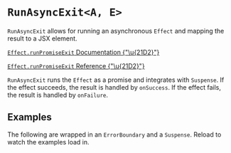 

<Meta of={RunAsyncExitStories} />

# `RunAsyncExit<A, E>`

`RunAsyncExit` allows for running an asynchronous `Effect` and mapping the result to a JSX element.

[`Effect.runPromiseExit` Documentation {"\u{21D2}"}](https://effect.website/docs/getting-started/running-effects/#runpromiseexit)

[`Effect.runPromiseExit` Reference {"\u{21D2}"}](https://effect-ts.github.io/effect/effect/Effect.ts.html#runpromiseexit)

`RunAsyncExit` runs the `Effect` as a promise and integrates with `Suspense`.
If the effect succeeds, the result is handled by `onSuccess`.
If the effect fails, the result is handled by `onFailure`.

<ArgTypes of={RunAsyncExitStories} />

## Examples

The following are wrapped in an `ErrorBoundary` and a `Suspense`. Reload to watch the examples load in.

<Canvas of={RunAsyncExitStories.Basic} />
<Canvas of={RunAsyncExitStories.Error} />
